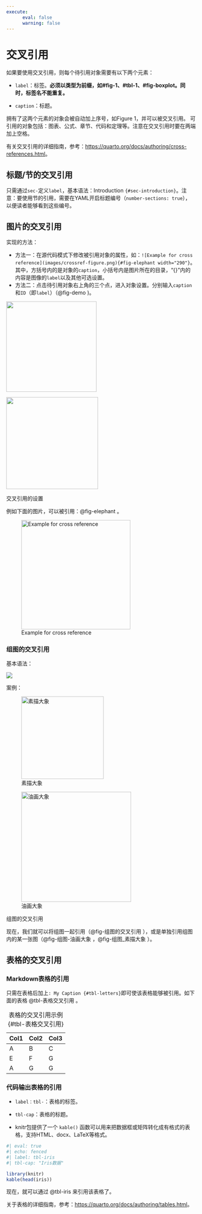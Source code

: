 ```yaml
---
execute:
      eval: false
      warning: false
---
```


# 交叉引用 {#sec-交叉引用}

如果要使用交叉引用，则每个待引用对象需要有以下两个元素：

-   `label`：标签。**必须以类型为前缀，如#fig-1、#tbl-1、#fig-boxplot。同时，标签名不能重复。**

-   `caption`：标题。

拥有了这两个元素的对象会被自动加上序号，如Figure 1，并可以被交叉引用。 可引用的对象包括：图表、公式、章节、代码和定理等。注意在交叉引用时要在两端加上空格。

::: callout-tip
有关交叉引用的详细指南，参考：<https://quarto.org/docs/authoring/cross-references.html>。
:::

## 标题/节的交叉引用

只需通过`sec-`定义`label`，基本语法：Introduction `{#sec-introduction}`。注意：要使用节的引用，需要在YAML开启标题编号（`number-sections: true`），以便读者能够看到这些编号。

## 图片的交叉引用

实现的方法：

-   方法一：在源代码模式下修改被引用对象的属性，如：`![Example for cross reference](images/crossref-figure.png){#fig-elephant width="290"}`。其中，方括号内的是对象的`caption`，小括号内是图片所在的目录，"{}"内的内容是图像的`label`以及其他可选设置。
-   方法二：点击待引用对象右上角的三个点，进入对象设置。分别输入`caption`和`ID`（即`label`）（@fig-demo )。

::: {#fig-demo layout-ncol="2"}
![](images/screenshot_2023-11-09%2009.39.02.png){width="240"}

![](images/screenshot_2023-11-09%2009.39.13-01.png){width="244"}

交叉引用的设置
:::

例如下面的图片，可以被引用：@fig-elephant 。

![Example for cross reference](images/crossref-figure.png){#fig-elephant width="290"}

### 组图的交叉引用

基本语法：

![](images/screenshot_2023-11-09%2015.13.14.png)

案例：

::: {#fig-组图的交叉引用 layout-ncol="2"}
![素描大象](images/crossref-figure.png){#fig-组图_素描大象 width="219"}

![油画大象](images/screenshot_2023-11-09%2015.02.31.png){#fig-组图-油画大象 width="292"}

组图的交叉引用
:::

现在，我们就可以将组图一起引用（@fig-组图的交叉引用 ），或是单独引用组图内的某一张图（@fig-组图-油画大象 ，@fig-组图_素描大象 ）。

## 表格的交叉引用

### Markdown表格的引用

只需在表格后加上`: My Caption {#tbl-letters}`即可使该表格能够被引用。如下面的表格 @tbl-表格交叉引用 。

| Col1 | Col2 | Col3 |
|------|------|------|
| A    | B    | C    |
| E    | F    | G    |
| A    | G    | G    |

: 表格的交叉引用示例 {#tbl-表格交叉引用}

### 代码输出表格的引用

-   `label：tbl-`：表格的标签。

-   `tbl-cap`：表格的标题。

-   knitr包提供了一个 `kable()` 函数可以用来把数据框或矩阵转化成有格式的表格，支持HTML、docx、LaTeX等格式。

```r
#| eval: true
#| echo: fenced
#| label: tbl-iris
#| tbl-cap: "Iris数据"

library(knitr)
kable(head(iris))
```

现在，就可以通过 @tbl-iris 来引用该表格了。

::: callout-note
关于表格的详细指南，参考：<https://quarto.org/docs/authoring/tables.html>。
:::
